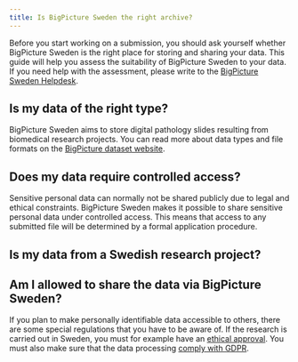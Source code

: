 ```yaml
---
title: Is BigPicture Sweden the right archive?
---
```


Before you start working on a submission, you should ask yourself whether
BigPicture Sweden is the right place for storing and sharing your data. This guide will help you assess the suitability of BigPicture Sweden to your data. If you need help with the assessment, please write to the [BigPicture Sweden Helpdesk](mailto:{{< var email.helpdesk >}}).


## Is my data of the right type?

BigPicture Sweden aims to store digital pathology slides resulting from
biomedical research projects. You can read more about data types and file 
formats on the [BigPicture dataset website](https://nbisweden.github.io/datasets.bp.nbis.se/).


## Does my data require controlled access?

Sensitive personal data can normally not be shared publicly due to legal and
ethical constraints. BigPicture Sweden makes it possible to share sensitive personal data under controlled access. This means that access to any submitted file will be determined by a formal application procedure. 

## Is my data from a Swedish research project?

## Am I allowed to share the data via BigPicture Sweden?

If you plan to make personally identifiable data accessible to others, there are
some special regulations that you have to be aware of. If the research is
carried out in Sweden, you must for example have an [ethical approval](ethical-approval.qmd).
You must also make sure that the data processing [comply with GDPR](complying-with-gdpr.qmd).

